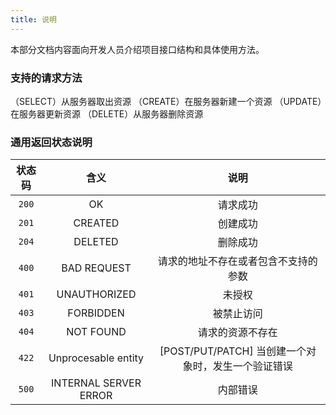 ```yaml
---
title: 说明
---
```


本部分文档内容面向开发人员介绍项目接口结构和具体使用方法。

### 支持的请求方法

<GET>（SELECT）从服务器取出资源</GET>
<POST>（CREATE）在服务器新建一个资源</POST>
<PUT>（UPDATE）在服务器更新资源</PUT>
<DELETE>（DELETE）从服务器删除资源</DELETE>

### 通用返回状态说明

<APITable>

|  状态码   |         含义           | 说明                                            |
| :------: | :-------------------: | :---------------------------------------------: |
|  `200`   |          OK           | 请求成功                                         |
|  `201`   |        CREATED        | 创建成功                                         |
|  `204`   |        DELETED        | 删除成功                                         |
|  `400`   |      BAD REQUEST      | 请求的地址不存在或者包含不支持的参数                 |
|  `401`   |     UNAUTHORIZED      | 未授权                                          |
|  `403`   |       FORBIDDEN       | 被禁止访问                                       |
|  `404`   |       NOT FOUND       | 请求的资源不存在                                  |
|  `422`   |  Unprocesable entity  | [POST/PUT/PATCH] 当创建一个对象时，发生一个验证错误 |
|  `500`   | INTERNAL SERVER ERROR | 内部错误                                         |

</APITable>
